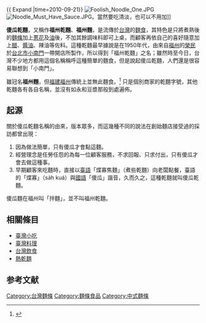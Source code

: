 {{onesource|time=2015-07-10T06:06:45+00:00}}
{{ Expand |time=2010-09-21}} 
[[File:Foolish_Noodle_One.JPG|thumb]]
[[File:Noodle_Must_Have_Sauce.JPG|thumb]]。當然要吃清淡，也可以不用加]]

'''傻瓜乾麵'''，又稱作'''福州乾麵'''、'''福州麵'''，是流傳於[[台灣|台灣]]的[[麵食|麵食]]，其特色是只將煮熟後的[[麵條|麵條]]加上[[蔥花|蔥花]]及[[油|油]]後，不加其餘調味料即可上桌，而顧客再依自己的喜好隨意加上[[醋|醋]]、[[醬油|醬油]]、辣油等佐料。這種乾麵最早據說是在1950年代，由來自[[福州|福州]]的[[榮民|榮民]]於[[台北市|台北市]][[台北府城小南門|小南門]]一帶開店所製作，所以得到「福州乾麵」之名；雖然時至今日，台灣不少地方都用這個名稱稱呼這種簡單的麵食，但是說起傻瓜乾麵，人們還是很容易聯想到「小南門」。

雖冠名'''福州麵'''，但[[福建|福建]][[福州|福州]]傳統上並無此麵食。<ref>{{cite web|url=http://www.worldjournal.com/view/full_news/18855778/article-%E8%92%99%E5%8F%A4%E7%83%A4%E8%82%89--%E5%A4%96%E4%B8%80%E7%AB%A0?instance=iNews|title=蒙古烤肉 外一章|author=焦桐|date=2012-06-08|publisher=世界新聞網|language=zh|accessdate=2013-12-08|deadurl=yes|archiveurl=https://archive.is/20131208104139/http://www.worldjournal.com/view/full_news/18855778/article-%E8%92%99%E5%8F%A4%E7%83%A4%E8%82%89--%E5%A4%96%E4%B8%80%E7%AB%A0?instance=iNews|archivedate=2013-12-08}}</ref>
只是個別商家的乾麵字號，其他乾麵各有各自名稱，並沒有如永和豆漿那般到處遍佈。

== 起源 ==
關於傻瓜乾麵名稱的由來，版本眾多，而這幾種不同的說法在創始麵店接受過的採訪都曾出現：
#因為做法簡單，只有傻瓜才會點這麵。
#經營理念是任勞任怨的為每一位顧客服務，不求回報、只求付出，只有傻瓜才會去做這種事。
#早期顧客來吃麵時，直接以[[臺語|臺語]]「煠寡焦麵」（煮些乾麵）向老闆點餐，臺語的「煠寡」（sa̍h kuá）與[[華語|國語]]「傻瓜」諧音，久而久之，這種乾麵就叫傻瓜乾麵。
傻瓜麵在福州叫「拌麵」，並不叫福州乾麵。

==相關條目==
* [[臺灣小吃|臺灣小吃]]
* [[臺灣料理|臺灣料理]]
* [[台灣飲食|台灣飲食]]
*[[熱乾麵|熱乾麵]]

== 参考文献 ==
{{reflist}}

[[Category:台灣麵條|Category:台灣麵條]]
[[Category:麵條食品|Category:麵條食品]]
[[Category:中式麵條|Category:中式麵條]]
